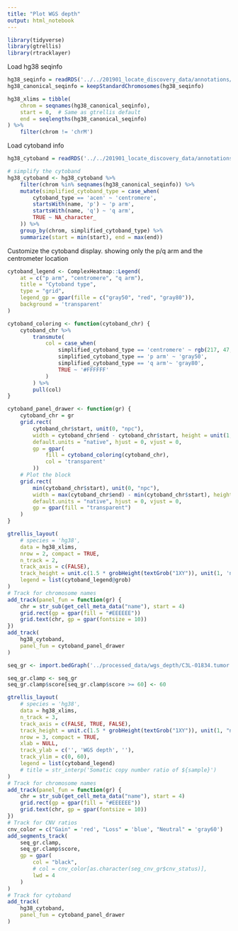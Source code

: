 ```yaml
---
title: "Plot WGS depth"
output: html_notebook
---
```


```r
library(tidyverse)
library(gtrellis)
library(rtracklayer)
```


Load hg38 seqinfo
```r
hg38_seqinfo = readRDS('../../201901_locate_discovery_data/annotations/seqinfo_GRCh38.d1.vd1.rds')
hg38_canonical_seqinfo = keepStandardChromosomes(hg38_seqinfo)

hg38_xlims = tibble(
    chrom = seqnames(hg38_canonical_seqinfo),
    start = 0,  # Same as gtrellis default
    end = seqlengths(hg38_canonical_seqinfo)
) %>%
    filter(chrom != 'chrM')
```

Load cytoband info
```r
hg38_cytoband = readRDS('../../201901_locate_discovery_data/annotations/cytoband_hg38.rds')

# simplify the cytoband
hg38_cytoband <- hg38_cytoband %>%
    filter(chrom %in% seqnames(hg38_canonical_seqinfo)) %>%
    mutate(simplified_cytoband_type = case_when(
        cytoband_type == 'acen' ~ 'centromere',
        startsWith(name, 'p') ~ 'p arm',
        startsWith(name, 'q') ~ 'q arm',
        TRUE ~ NA_character_
    )) %>%
    group_by(chrom, simplified_cytoband_type) %>%
    summarize(start = min(start), end = max(end)) 
```

Customize the cytoband display. showing only the p/q arm and the centrometer location
```r
cytoband_legend <- ComplexHeatmap::Legend(
    at = c("p arm", "centromere", "q arm"), 
    title = "Cytoband type", 
    type = "grid", 
    legend_gp = gpar(fille = c("gray50", "red", "gray80")),
    background = 'transparent'
)

cytoband_coloring <- function(cytoband_chr) {
    cytoband_chr %>% 
        transmute(
            col = case_when(
                simplified_cytoband_type == 'centromere' ~ rgb(217, 47, 39, maxColorValue = 255),
                simplified_cytoband_type == 'p arm' ~ 'gray50',
                simplified_cytoband_type == 'q arm'~ 'gray80',
                TRUE ~ '#FFFFFF'
            )
        ) %>% 
        pull(col)
}

cytoband_panel_drawer <- function(gr) {
    cytoband_chr = gr
    grid.rect(
        cytoband_chr$start, unit(0, "npc"),
        width = cytoband_chr$end - cytoband_chr$start, height = unit(1, "npc"),
        default.units = "native", hjust = 0, vjust = 0,
        gp = gpar(
            fill = cytoband_coloring(cytoband_chr),
            col = 'transparent'
        ))
    # Plot the block
    grid.rect(
        min(cytoband_chr$start), unit(0, "npc"),
        width = max(cytoband_chr$end) - min(cytoband_chr$start), height = unit(1, "npc"),
        default.units = "native", hjust = 0, vjust = 0,
        gp = gpar(fill = "transparent")
    )
}

gtrellis_layout(
    # species = 'hg38', 
    data = hg38_xlims,
    nrow = 2, compact = TRUE,
    n_track = 2, 
    track_axis = c(FALSE),
    track_height = unit.c(1.5 * grobHeight(textGrob("1XY")), unit(1, 'null')),
    legend = list(cytoband_legend@grob)
)
# Track for chromosome names
add_track(panel_fun = function(gr) {
    chr = str_sub(get_cell_meta_data("name"), start = 4)
    grid.rect(gp = gpar(fill = "#EEEEEE"))
    grid.text(chr, gp = gpar(fontsize = 10))
})
add_track(
    hg38_cytoband, 
    panel_fun = cytoband_panel_drawer
)
```


```r
seq_gr <- import.bedGraph('../processed_data/wgs_depth/C3L-01834.tumor.regions.bed.gz', genome = hg38_seqinfo)

seq_gr.clamp <- seq_gr
seq_gr.clamp$score[seq_gr.clamp$score >= 60] <- 60
```

```r
gtrellis_layout(
    # species = 'hg38', 
    data = hg38_xlims,
    n_track = 3,
    track_axis = c(FALSE, TRUE, FALSE),
    track_height = unit.c(1.5 * grobHeight(textGrob("1XY")), unit(1, "null"), unit(4, 'mm')),
    nrow = 3, compact = TRUE,
    xlab = NULL,
    track_ylab = c('', 'WGS depth', ''),
    track_ylim = c(0, 60),
    legend = list(cytoband_legend)
    # title = str_interp('Somatic copy number ratio of ${sample}')
)
# Track for chromosome names
add_track(panel_fun = function(gr) {
    chr = str_sub(get_cell_meta_data("name"), start = 4)
    grid.rect(gp = gpar(fill = "#EEEEEE"))
    grid.text(chr, gp = gpar(fontsize = 10))
})
# Track for CNV ratios
cnv_color = c("Gain" = 'red', "Loss" = 'blue', "Neutral" = 'gray60')
add_segments_track(
    seq_gr.clamp, 
    seq_gr.clamp$score,
    gp = gpar(
        col = "black",
        # col = cnv_color[as.character(seg_cnv_gr$cnv_status)],
        lwd = 4
    )
)
# Track for cytoband
add_track(
    hg38_cytoband, 
    panel_fun = cytoband_panel_drawer
)
```